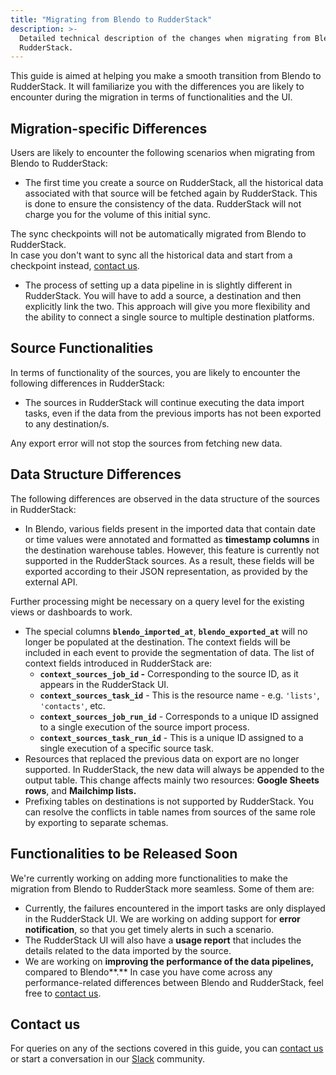 ```yaml
---
title: "Migrating from Blendo to RudderStack"
description: >-
  Detailed technical description of the changes when migrating from Blendo to
  RudderStack.
---
```


This guide is aimed at helping you make a smooth transition from Blendo to RudderStack. It will familiarize you with the differences you are likely to encounter during the migration in terms of functionalities and the UI.

## Migration-specific Differences

Users are likely to encounter the following scenarios when migrating from Blendo to RudderStack:

- The first time you create a source on RudderStack, all the historical data associated with that source will be fetched again by RudderStack. This is done to ensure the consistency of the data. RudderStack will not charge you for the volume of this initial sync.

<div class="infoBlock">
The sync checkpoints will not be automatically migrated from Blendo to RudderStack.
</div>

<div class="successBlock">
In case you don't want to sync all the historical data and start from a checkpoint instead, <a href="mailto:support@rudderstack.com">contact us</a>.
</div>

- The process of setting up a data pipeline in is slightly different in RudderStack. You will have to add a source, a destination and then explicitly link the two. This approach will give you more flexibility and the ability to connect a single source to multiple destination platforms.

## Source Functionalities

In terms of functionality of the sources, you are likely to encounter the following differences in RudderStack:

- The sources in RudderStack will continue executing the data import tasks, even if the data from the previous imports has not been exported to any destination/s.

<div class="infoBlock">
Any export error will not stop the sources from fetching new data.
</div>

## Data Structure Differences

The following differences are observed in the data structure of the sources in RudderStack:

- In Blendo, various fields present in the imported data that contain date or time values were annotated and formatted as **timestamp columns** in the destination warehouse tables. However, this feature is currently not supported in the RudderStack sources. As a result, these fields will be exported according to their JSON representation, as provided by the external API.

<div class="warningBlock">
Further processing might be necessary on a query level for the existing views or dashboards to work.
</div>

- The special columns **`blendo_imported_at`**, **`blendo_exported_at`** will no longer be populated at the destination. The context fields will be included in each event to provide the segmentation of data. The list of context fields introduced in RudderStack are:
  - **`context_sources_job_id` -** Corresponding to the source ID, as it appears in the RudderStack UI.
  - **`context_sources_task_id`** - This is the resource name - e.g. `'lists'`, `'contacts'`, etc.
  - **`context_sources_job_run_id`** - Corresponds to a unique ID assigned to a single execution of the source import process.
  - **`context_sources_task_run_id`** - This is a unique ID assigned to a single execution of a specific source task.
- Resources that replaced the previous data on export are no longer supported. In RudderStack, the new data will always be appended to the output table. This change affects mainly two resources: **Google Sheets rows**, and **Mailchimp lists.**
- Prefixing tables on destinations is not supported by RudderStack. You can resolve the conflicts in table names from sources of the same role by exporting to separate schemas.

## Functionalities to be Released Soon

We're currently working on adding more functionalities to make the migration from Blendo to RudderStack more seamless. Some of them are:

- Currently, the failures encountered in the import tasks are only displayed in the RudderStack UI. We are working on adding support for **error notification**, so that you get timely alerts in such a scenario.
- The RudderStack UI will also have a **usage report** that includes the details related to the data imported by the source.
- We are working on **improving the performance of the data pipelines,** compared to Blendo**.** In case you have come across any performance-related differences between Blendo and RudderStack, feel free to [contact us](mailto:%20support@rudderstack.com).

## Contact us

For queries on any of the sections covered in this guide, you can [contact us](mailto:%20docs@rudderstack.com) or start a conversation in our [Slack](https://rudderstack.com/join-rudderstack-slack-community) community.

